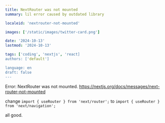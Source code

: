 ```yaml
---
title: NextRouter was not mounted
summary: lil error caused by outdated library

localeid: 'nextrouter-not-mounted'

images: ['/static/images/twitter-card.png']

date: '2024-10-13'
lastmod: '2024-10-13'

tags: ['coding', 'nextjs', 'react]
authors: ['default']

language: en
draft: false
---
```


Error: NextRouter was not mounted. https://nextjs.org/docs/messages/next-router-not-mounted

change `import { useRouter } from 'next/router';` to `import { useRouter } from 'next/navigation';`

all good.
